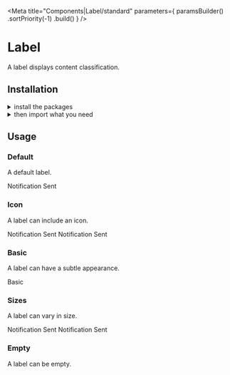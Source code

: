 
<Meta
    title="Components|Label/standard"
    parameters={
        paramsBuilder()
            .sortPriority(-1)
            .build()
    }
/>

<Anchor storyId="components-label-standard--default-story" />

<SemanticLink docPath="/elements/label" />

# Label

A label displays content classification.

## Installation

<details><summary >install the packages</summary>

Install from <a href={INSTALLATION_PAGE}>the React bundle</a> or as a standalone component:

```bash
npm install @orbit-ui/css-normalize @orbit-ui/tachyons @orbit-ui/semantic-ui-theme semantic-ui-react
```
</details>

<details><summary >then import what you need</summary>

```javascript
    import { Button, Icon, Label } from "semantic-ui-react";
```
</details>

## Usage

### Default

A default label.

<Preview>
    <Story name="default">
        <Label>Notification Sent</Label>
    </Story>
</Preview>

### Icon

A label can include an icon.

<Preview>
    <Story name="icon">
        <div className="flex">
            <Label>
                Notification Sent <Icon name="search" />
            </Label>
            <Label>
                <CommunicationIcon className="h6 w6 fill-marine-500 mr1" />
                Notification Sent <Icon name="search" />
            </Label>
        </div>
    </Story>
</Preview>

### Basic

A label can have a subtle appearance.

<Preview>
    <Story name="basic">
        <Label basic>Basic</Label>
    </Story>
</Preview>

### Sizes

A label can vary in size.

<Preview>
    <Story name="sizes">
        <div className="flex items-start">
            <Label size="small">Notification Sent</Label>
            <Label size="large">Notification Sent</Label>
        </div>
    </Story>
</Preview>

### Empty

A label can be empty.

<Preview>
    <Story name="empty">
        <Label circular size="tiny" empty color="red" />
    </Story>
</Preview>
